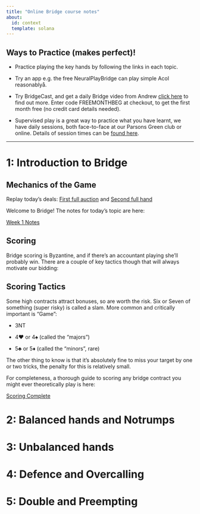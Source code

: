 ```yaml
---
title: "Online Bridge course notes"
about:
  id: context
  template: solana
---
```


::: callout-tip
## Ways to Practice (makes perfect)!

-   Practice playing the key hands by following the links in each topic.

-   Try an app e.g. the free NeuralPlayBridge can play simple Acol reasonablyå.

-   Try BridgeCast, and get a daily Bridge video from Andrew [click here](https://pipelinecrm.email/connect/l/e7dV94KApnSDrprxRzCs3g) to find out more. Enter code FREEMONTHBEG at checkout, to get the first month free (no credit card details needed).

-   Supervised play is a great way to practice what you have learnt, we have daily sessions, both face-to-face at our Parsons Green club or online. Details of session times can be [found here](https://pipelinecrm.email/connect/l/BpG64mRuP0WE2BIwTFArwQ).
:::

------------------------------------------------------------------------

# 1: Introduction to Bridge

## Mechanics of the Game

Replay today's deals: [First full auction](https://bridge-training.com/player?dds=qRgKhjQ8&lang=en) and [Second full hand](https://bridge-training.com/player?dds=HGPMED6w&lang=en)

Welcome to Bridge! The notes for today's topic are here:

[Week 1 Notes](https://www.cardingshed.com/images/1.pdf)

## Scoring

Bridge scoring is Byzantine, and if there's an accountant playing she'll probably win. There are a couple of key tactics though that will always motivate our bidding:

::: callout-tip
## Scoring Tactics

Some high contracts attract bonuses, so are worth the risk. Six or Seven of something (super risky) is called a slam. More common and critically important is "Game":

-   3NT

-   4♥️ or 4♠️ (called the "majors")

-   5♣️ or 5♦️ (called the "minors", rare)

The other thing to know is that it's absolutely fine to miss your target by one or two tricks, the penalty for this is relatively small.
:::

For completeness, a thorough guide to scoring any bridge contract you might ever theoretically play is here:

[Scoring Complete](https://www.cardingshed.com/images/Scoring.pdf)

# 2: Balanced hands and Notrumps

# 3: Unbalanced hands

# 4: Defence and Overcalling

# 5: Double and Preempting
